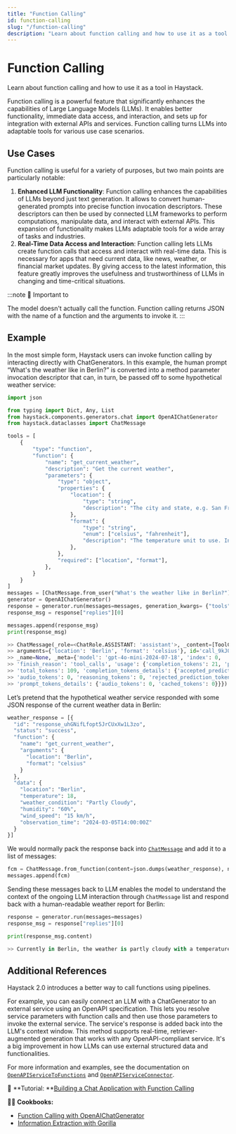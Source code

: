 ```yaml
---
title: "Function Calling"
id: function-calling
slug: "/function-calling"
description: "Learn about function calling and how to use it as a tool in Haystack."
---
```


# Function Calling

Learn about function calling and how to use it as a tool in Haystack.

Function calling is a powerful feature that significantly enhances the capabilities of Large Language Models (LLMs). It enables better functionality, immediate data access, and interaction, and sets up for integration with external APIs and services. Function calling turns LLMs into adaptable tools for various use case scenarios.

## Use Cases

Function calling is useful for a variety of purposes, but two main points are particularly notable:

1. **Enhanced LLM Functionality**: Function calling enhances the capabilities of LLMs beyond just text generation. It allows to convert human-generated prompts into precise function invocation descriptors. These descriptors can then be used by connected LLM frameworks to perform computations, manipulate data, and interact with external APIs. This expansion of functionality makes LLMs adaptable tools for a wide array of tasks and industries.
2. **Real-Time Data Access and Interaction**: Function calling lets LLMs create function calls that access and interact with real-time data. This is necessary for apps that need current data, like news, weather, or financial market updates. By giving access to the latest information, this feature greatly improves the usefulness and trustworthiness of LLMs in changing and time-critical situations.

:::note
🚧 Important to

The model doesn't actually call the function. Function calling returns JSON with the name of a function and the arguments to invoke it.
:::

## Example

In the most simple form, Haystack users can invoke function calling by interacting directly with ChatGenerators. In this example, the human prompt “What's the weather like in Berlin?” is converted into a method parameter invocation descriptor that can, in turn, be passed off to some hypothetical weather service:

```python
import json 

from typing import Dict, Any, List
from haystack.components.generators.chat import OpenAIChatGenerator
from haystack.dataclasses import ChatMessage

tools = [
    {
        "type": "function",
        "function": {
            "name": "get_current_weather",
            "description": "Get the current weather",
            "parameters": {
                "type": "object",
                "properties": {
                    "location": {
                        "type": "string",
                        "description": "The city and state, e.g. San Francisco, CA",
                    },
                    "format": {
                        "type": "string",
                        "enum": ["celsius", "fahrenheit"],
                        "description": "The temperature unit to use. Infer this from the users location.",
                    },
                },
                "required": ["location", "format"],
            },
        }
    }
]
messages = [ChatMessage.from_user("What's the weather like in Berlin?")]
generator = OpenAIChatGenerator()
response = generator.run(messages=messages, generation_kwargs= {"tools": tools})
response_msg = response["replies"][0]

messages.append(response_msg)
print(response_msg)

>> ChatMessage(_role=<ChatRole.ASSISTANT: 'assistant'>, _content=[ToolCall(tool_name='get_current_weather', 
>> arguments={'location': 'Berlin', 'format': 'celsius'}, id='call_9kJ0Vql2w2oXkTZJ5SVt1KGh')], 
>> _name=None, _meta={'model': 'gpt-4o-mini-2024-07-18', 'index': 0, 
>> 'finish_reason': 'tool_calls', 'usage': {'completion_tokens': 21, 'prompt_tokens': 88, 
>> 'total_tokens': 109, 'completion_tokens_details': {'accepted_prediction_tokens': 0, 
>> 'audio_tokens': 0, 'reasoning_tokens': 0, 'rejected_prediction_tokens': 0}, 
>> 'prompt_tokens_details': {'audio_tokens': 0, 'cached_tokens': 0}}})
```

Let’s pretend that the hypothetical weather service responded with some JSON response of the current weather data in Berlin:

```python
weather_response = [{
  "id": "response_uhGNifLfopt5JrCUxXw1L3zo",
  "status": "success",
  "function": {
    "name": "get_current_weather",
    "arguments": {
      "location": "Berlin",
      "format": "celsius"
    }
  },
  "data": {
    "location": "Berlin",
    "temperature": 18,
    "weather_condition": "Partly Cloudy",
    "humidity": "60%",
    "wind_speed": "15 km/h",
    "observation_time": "2024-03-05T14:00:00Z"
  }
}]
```

We would normally pack the response back into [`ChatMessage`](../../../concepts/data-classes.mdx#chatmessage) and add it to a list of messages:

```python
fcm = ChatMessage.from_function(content=json.dumps(weather_response), name="get_current_weather")
messages.append(fcm)
```

Sending these messages back to LLM enables the model to understand the context of the ongoing LLM interaction through `ChatMessage` list and respond back with a human-readable weather report for Berlin:

```python
response = generator.run(messages=messages)
response_msg = response["replies"][0]

print(response_msg.content)

>> Currently in Berlin, the weather is partly cloudy with a temperature of 18°C. The humidity is 60% and there is a wind speed of 15 km/h.
```

## Additional References

Haystack 2.0 introduces a better way to call functions using pipelines.

For example, you can easily connect an LLM with a ChatGenerator to an external service using an OpenAPI specification. This lets you resolve service parameters with function calls and then use those parameters to invoke the external service. The service's response is added back into the LLM's context window. This method supports real-time, retriever-augmented generation that works with any OpenAPI-compliant service. It's a big improvement in how LLMs can use external structured data and functionalities.

For more information and examples, see the documentation on [`OpenAPIServiceToFunctions`](../../converters/openapiservicetofunctions.mdx) and [`OpenAPIServiceConnector`](../../connectors/openapiserviceconnector.mdx).

:notebook: **Tutorial: **[Building a Chat Application with Function Calling](https://haystack.deepset.ai/tutorials/40_building_chat_application_with_function_calling)

:cook: **Cookbooks:**

- [Function Calling with OpenAIChatGenerator](https://haystack.deepset.ai/cookbook/function_calling_with_openaichatgenerator)
- [Information Extraction with Gorilla](https://haystack.deepset.ai/cookbook/information-extraction-gorilla)